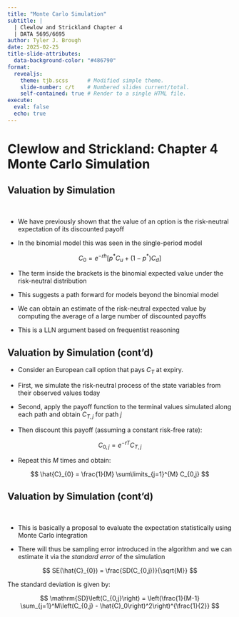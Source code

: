 ```yaml
---
title: "Monte Carlo Simulation"
subtitle: |
  | Clewlow and Strickland Chapter 4
  | DATA 5695/6695 
author: Tyler J. Brough
date: 2025-02-25
title-slide-attributes:
  data-background-color: "#486790"
format: 
  revealjs:
    theme: tjb.scss      # Modified simple theme.
    slide-number: c/t    # Numbered slides current/total.
    self-contained: true # Render to a single HTML file.
execute:
  eval: false
  echo: true
---
```


# Clewlow and Strickland: Chapter 4 Monte Carlo Simulation 

## Valuation by Simulation 

<br>

- We have previously shown that the value of an option is the risk-neutral expectation of its discounted payoff 

- In the binomial model this was seen in the single-period model

$$
C_{0} = e^{-rh}\left[p^{\ast} C_{u} + (1 - p^{\ast})C_{d}\right]
$$

- The term inside the brackets is the binomial expected value under the risk-neutral distribution 

- This suggests a path forward for models beyond the binomial model

- We can obtain an estimate of the risk-neutral expected value by computing the average of a large number of discounted payoffs

- This is a LLN argument based on frequentist reasoning


## Valuation by Simulation (cont'd)

- Consider an European call option that pays $C_{T}$ at expiry. 

- First, we simulate the risk-neutral process of the state variables  from their observed values today

- Second, apply the payoff function to the terminal values simulated along each path and obtain $C_{T,j}$ for path $j$

- Then discount this payoff (assuming a constant risk-free rate):

$$
C_{0,j} = e^{-rT} C_{T,j}
$$

- Repeat this $M$ times and obtain:

$$
\hat{C}_{0} = \frac{1}{M} \sum\limits_{j=1}^{M} C_{0,j}
$$


## Valuation by Simulation (cont'd)

<br>

- This is basically a proposal to evaluate the expectation statistically using Monte Carlo integration

- There will thus be sampling error introduced in the algorithm and we can estimate it via the *standard error* of the simulation 

$$
SE(\hat{C}_{0}) = \frac{SD(C_{0,j})}{\sqrt{M}}
$$

The standard deviation is given by:

$$
\mathrm{SD}\left(C_{0,j}\right) = \left(\frac{1}{M-1} \sum_{j=1}^M\left(C_{0,j} - \hat{C}_0\right)^2\right)^{\frac{1}{2}}
$$


